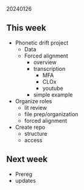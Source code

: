 20240126  

## This week

- Phonetic drift project
  - Data
  - Forced alignment
    - overview
    - transcription
      - MFA
      - CLOx
      - youtube
    - simple example
- Organize roles
  - lit review
  - file prep/organization
  - forced alignment
- Create repo
  - structure
  - access


## Next week

- Prereg
- updates
